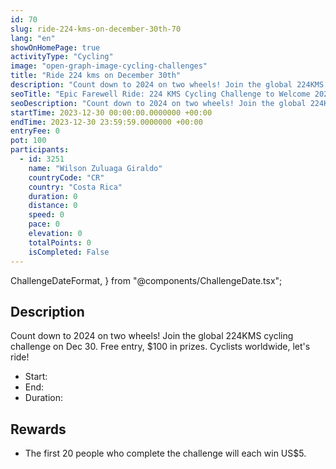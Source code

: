 ```yaml
---
id: 70
slug: ride-224-kms-on-december-30th-70
lang: "en"
showOnHomePage: true
activityType: "Cycling"
image: "open-graph-image-cycling-challenges"
title: "Ride 224 kms on December 30th"
description: "Count down to 2024 on two wheels! Join the global 224KMS cycling challenge on Dec 30. Free entry, $100 in prizes. Cyclists worldwide, let's ride!"
seoTitle: "Epic Farewell Ride: 224 KMS Cycling Challenge to Welcome 2024"
seoDescription: "Count down to 2024 on two wheels! Join the global 224K challenge on Dec 30. Free entry, $100 in prizes. Cyclists worldwide, let's ride!"
startTime: 2023-12-30 00:00:00.0000000 +00:00
endTime: 2023-12-30 23:59:59.0000000 +00:00
entryFee: 0
pot: 100
participants:
  - id: 3251
    name: "Wilson Zuluaga Giraldo"
    countryCode: "CR"
    country: "Costa Rica"
    duration: 0
    distance: 0
    speed: 0
    pace: 0
    elevation: 0
    totalPoints: 0
    isCompleted: False
---
```


  ChallengeDateFormat,
} from "@components/ChallengeDate.tsx";

## Description

Count down to 2024 on two wheels! Join the global 224KMS cycling challenge on Dec 30. Free entry, $100 in prizes. Cyclists worldwide, let's ride!

- Start: <ChallengeDate date={frontmatter.startTime} lang={frontmatter.lang} dateFormat={ChallengeDateFormat.Long} client:load />
- End: <ChallengeDate date={frontmatter.endTime} lang={frontmatter.lang} dateFormat={ChallengeDateFormat.Long} client:load />
- Duration: <ChallengeDuration startTime={frontmatter.startTime} endTime={frontmatter.endTime} lang={frontmatter.lang} client:load />

## Rewards

- The first 20 people who complete the challenge will each win US$5.
